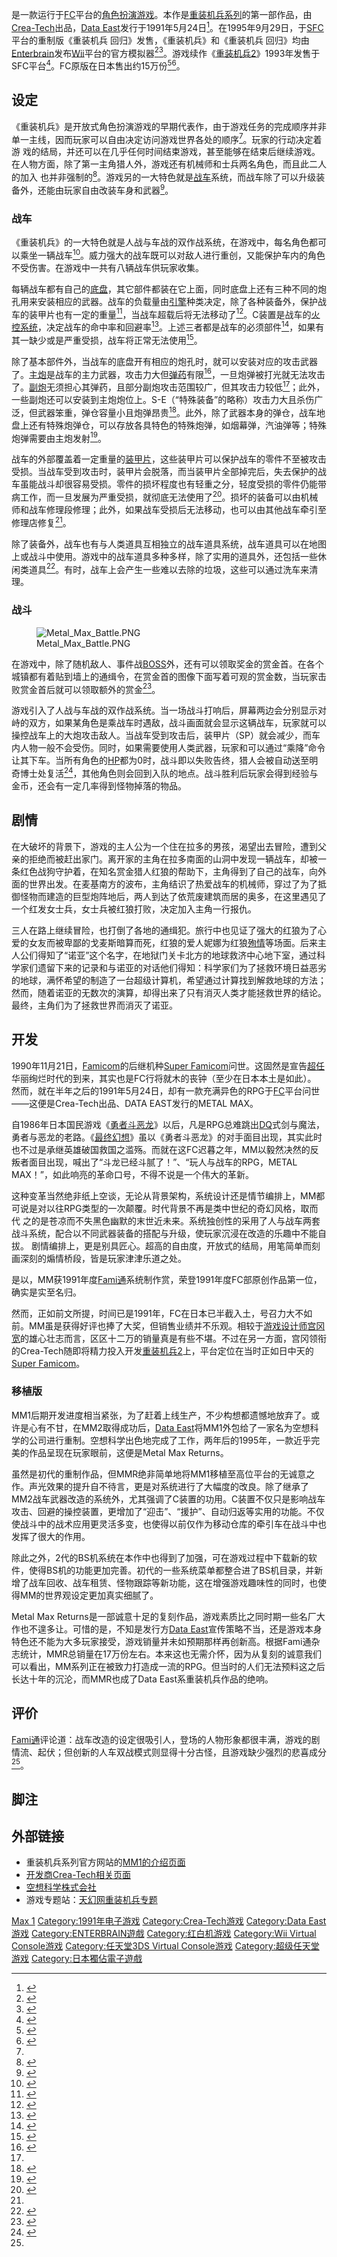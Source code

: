{{For|对整部游戏系列的介绍|重装机兵系列}}
{{NoteTA
| G1=Games
| 1=zh-cn:重装机兵; zh-tw:坦克戰記;
| 2=zh-cn:回归; zh-tw:Returns;
}}
{{Infobox VG
| title = 重装机兵
| japanese = メタルマックス
| image = File:Metal Max Coverart.png
| caption = 紅白機版游戏封面
| english =  
| genre = [[電子角色扮演遊戲|角色扮演]]
| platform = [[紅白機|紅白機]]、[[超级任天堂|超级任天堂]]
| developer = '''紅白機'''<br />[[Crea-Tech|Crea-Tech]]<br />'''超级任天堂'''<br />空想科學
| publisher = [[Data_East|Data East]]
| director = [[宫冈宽|宫冈宽]]
| producer = [[桝田省治|桝田省治]]
| designer = {{spml| 宫冈宽 | 木村初 | 富澤昭仁 }}
| programmer = 田内智树
| artist = [[山本贵嗣|山本贵嗣]]
| writer =
| composer = [[门仓聪|门仓聪]]
| series = [[重装机兵系列|重装机兵系列]]
| engine =
| modes = [[单人游戏|单人游戏]]
| released = '''紅白機'''{{Vgrelease|JP|1991年5月24日}}'''超级任天堂'''{{Vgrelease|JP|1995年9月29日}}'''Virtual Console'''{{Vgrelease|JP|2010年7月27日|JP|2011年11月15日|JP|2013年1月9日}}
}}

{{vgname|重装机兵|ja=メタルマックス，Metal Max|cn=重装机兵|tw=坦克戰記|aka-cn=机甲战士<ref>{{cite web|author=Anar-Isil|title=系列简史|url=http://metalmax.org/mms/history|publisher=STEEL RALLY|accessdate=2011-05-22|language=zh-hans|date=2007-12-27|quote=|archive-date=2018-08-11|archive-url=https://web.archive.org/web/20180811231036/https://metalmax.org/mms/history|dead-url=no}}</ref>}}是一款运行于[[FC游戏机|FC]]平台的[[電子角色扮演遊戲|角色扮演游戏]]。本作是[[重装机兵系列|重装机兵系列]]的第一部作品，由[[Crea-Tech|Crea-Tech]]出品，[[Data_East|Data East]]发行于1991年5月24日<ref>{{cite web|author=Random|title=重装机兵首页|url=http://metal_max.ffsky.cn/|publisher=天幻网专题|accessdate=2011-05-22|language=zh-hans|date=2008-10-29|archive-date=2020-02-03|archive-url=https://web.archive.org/web/20200203132912/http://metal_max.ffsky.cn/|dead-url=no}}</ref>。在1995年9月29日，于[[超级任天堂|SFC]]平台的重制版《重装机兵 回归》发售，《重装机兵》和《重装机兵 回归》均由[[Enterbrain|Enterbrain]]发布[[Wii|Wii]]平台的官方模拟器<ref name="WiiNintendo">{{cite web|title=VC メタルマックス|url=http://www.nintendo.co.jp/wii/vc/vc_mmx/index.html|publisher=任天堂|accessdate=2011-05-22|language=ja|date=2010-04-23|archive-date=2019-09-09|archive-url=https://web.archive.org/web/20190909144204/https://www.nintendo.co.jp/wii/vc/vc_mmx/index.html|dead-url=no}}</ref><ref>{{cite web|title=メタルマックス2:リローデッド|url=http://metalmax.info/product.html|publisher=ENTERBRAIN, INC./CREA-TECH|accessdate=2011-11-13|language=ja|deadurl=yes|archiveurl=https://web.archive.org/web/20111107005244/http://metalmax.info/product.html|archivedate=2011-11-07}}</ref>。游戏续作《[[重装机兵2|重装机兵2]]》1993年发售于SFC平台<ref>{{cite web|author=Random|title=重装机兵2首页|url=http://metal_max2.ffsky.cn/|publisher=天幻网专题|accessdate=2011-05-22|language=zh-hans|date=2008-10-29|archive-date=2020-01-27|archive-url=https://web.archive.org/web/20200127172819/http://metal_max2.ffsky.cn/|dead-url=no}}</ref>。FC原版在日本售出约15万份<ref>{{cite web|title=角川ゲームス、DS「メタルマックス3」 名作RPGの最新作が当時のスタッフを再集結して17年ぶりに登場|url=http://game.watch.impress.co.jp/docs/news/20100308_352716.html|publisher=Impress Watch|accessdate=2011-05-22|language=ja|quote=|archive-date=2013-06-28|archive-url=https://web.archive.org/web/20130628102548/http://game.watch.impress.co.jp/docs/news/20100308_352716.html|dead-url=no}}</ref><ref name="fami">{{cite web|author=zzpanke|title=MM系列FAMI通评论|url=http://metalmax.org/mm-famitsu-comments.html|publisher=STEEL RALLY|accessdate=2011-11-26|coauthors=Anar-Isil|language=zh-hans|date=2009-08-15|quote=|archive-date=2011-02-04|archive-url=https://web.archive.org/web/20110204123802/http://metalmax.org/mm-famitsu-comments.html|dead-url=no}}</ref>。

== 设定 ==

《重装机兵》是开放式角色扮演游戏的早期代表作，由于游戏任务的完成顺序并非单一主线，因而玩家可以自由决定访问游戏世界各处的顺序<ref name="WiiNintendo" />。玩家的行动决定着游 戏的结局，并还可以在几乎任何时间结束游戏，甚至能够在结束后继续游戏。在人物方面，除了第一主角猎人外，游戏还有机械师和士兵两名角色，而且此二人的加入 也并非强制的<ref>{{cite book|title=メタルマックス 取扱説明書|year=1991|publisher=Data East|location=日本|pages=28|accessdate=2012-02-04|language=ja}}</ref>。游戏另的一大特色就是[[坦克|战车]]系统，而战车除了可以升级装备外，还能由玩家自由改装车身和武器<ref>{{cite book|title=メタルマックス 取扱説明書|year=1991|publisher=Data East|location=日本|pages=54-56|accessdate=2012-02-04|language=ja}}</ref>。

=== 战车 ===

《重装机兵》的一大特色就是人战与车战的双作战系统，在游戏中，每名角色都可以乘坐一辆战车<ref>{{cite book|title=メタルマックス 取扱説明書|year=1991|publisher=Data East|location=日本|pages=11|accessdate=2012-02-04|language=ja}}</ref>。威力强大的战车既可以对敌人进行重创，又能保护车内的角色不受伤害。在游戏中一共有八辆战车供玩家收集。

每辆战车都有自己的[[底盘|底盘]]，其它部件都装在它上面，同时底盘上还有三种不同的炮孔用来安装相应的武器。战车的负载量由[[引擎|引擎]]种类决定，除了各种装备外，保护战车的装甲片也有一定的重量<ref>{{cite book|title=メタルマックス 取扱説明書|year=1991|publisher=Data East|location=日本|pages=42|accessdate=2012-02-04|language=ja}}</ref>，当战车超载后将无法移动了<ref>{{cite book|title=メタルマックス 取扱説明書|year=1991|publisher=Data East|location=日本|pages=44|accessdate=2012-02-04|language=ja}}</ref>。C装置是战车的[[火控系统|火控系统]]，决定战车的命中率和回避率<ref>{{cite book|title=メタルマックス 取扱説明書|year=1991|publisher=Data East|location=日本|pages=39|accessdate=2012-02-04|language=ja}}</ref>。上述三者都是战车的必须部件<ref>{{cite book|title=メタルマックス 取扱説明書|year=1991|publisher=Data East|location=日本|pages=36|accessdate=2012-02-04|language=ja}}</ref>，如果有其一缺少或是严重受损，战车将正常无法使用<ref>{{cite book|title=メタルマックス 取扱説明書|year=1991|publisher=Data East|location=日本|pages=41|accessdate=2012-02-04|language=ja}}</ref>。

除了基本部件外，当战车的底盘开有相应的炮孔时，就可以安装对应的攻击武器了。[[坦克炮|主炮]]是战车的主力武器，攻击力大但[[炮弹|弹药]]有限<ref name="pp37">{{cite book|title=メタルマックス 取扱説明書|year=1991|publisher=Data East|location=日本|pages=37|accessdate=2012-02-04|language=ja}}</ref>，一旦炮弹被打光就无法攻击了。[[机枪|副炮]]无须担心其弹药，且部分副炮攻击范围较广，但其攻击力较低<ref name="pp37" />；此外，一些副炮还可以安装到主炮炮位上。S-E（“特殊装备”的略称）攻击力大且杀伤广泛，但武器笨重，弹仓容量小且炮弹昂贵<ref>{{cite book|title=メタルマックス 取扱説明書|year=1991|publisher=Data East|location=日本|pages=38|accessdate=2012-02-04|language=ja}}</ref>。此外，除了武器本身的弹仓，战车地盘上还有特殊炮弹仓，可以存放各具特色的特殊炮弹，如烟幕弹，汽油弹等；特殊炮弹需要由主炮发射<ref>{{cite book|title=メタルマックス 取扱説明書|year=1991|publisher=Data East|location=日本|pages=52-53|accessdate=2012-02-04|language=ja}}</ref>。

战车的外部覆盖着一定重量的[[装甲|装甲片]]，这些装甲片可以保护战车的零件不至被攻击受损。当战车受到攻击时，装甲片会脱落，而当装甲片全部掉完后，失去保护的战车虽能战斗却很容易受损。零件的损坏程度也有轻重之分，轻度受损的零件仍能带病工作，而一旦发展为严重受损，就彻底无法使用了<ref name="pp47">{{cite book|title=メタルマックス 取扱説明書|year=1991|publisher=Data East|location=日本|pages=47|accessdate=2012-02-04|language=ja}}</ref>。损坏的装备可以由机械师和战车修理段修理；此外，如果战车受损后无法移动，也可以由其他战车牵引至修理店修复<ref name="pp47" />。

除了装备外，战车也有与人类道具互相独立的战车道具系统，战车道具可以在地图上或战斗中使用。游戏中的战车道具多种多样，除了实用的道具外，还包括一些休闲类道具<ref>{{cite book|title=メタルマックス 取扱説明書|year=1991|publisher=Data East|location=日本|pages=46|accessdate=2012-02-04|language=ja}}</ref>。有时，战车上会产生一些难以去除的垃圾，这些可以通过洗车来清理。

=== 战斗 ===

[[File:Metal_Max_Battle.PNG|thumb]]

在游戏中，除了随机敌人、事件战[[頭目_(角色類型)|BOSS]]外，还有可以领取奖金的赏金首。在各个城镇都有着贴到墙上的通缉令，在赏金首的图像下面写着可观的赏金数，当玩家击败赏金首后就可以领取额外的赏金<ref>{{cite book|title=メタルマックス 取扱説明書|year=1991|publisher=Data East|location=日本|pages=17|accessdate=2012-02-04|language=ja}}</ref>。

游戏引入了人战与车战的双作战系统。当一场战斗打响后，屏幕两边会分别显示对峙的双方，如果某角色是乘战车时遇敌，战斗画面就会显示这辆战车，玩家就可以操控战车上的大炮攻击敌人。当战车受到攻击后，装甲片（SP）就会减少，而车内人物一般不会受伤。同时，如果需要使用人类武器，玩家和可以通过“乘降”命令让其下车。当所有角色的[[体力值|HP]]都为0时，战斗即以失败告终，猎人会被自动送至明奇博士处复活<ref>{{cite book|title=メタルマックス 取扱説明書|year=1991|publisher=Data East|location=日本|pages=34|accessdate=2012-02-04|language=ja}}</ref>，其他角色则会回到入队的地点。战斗胜利后玩家会得到经验与金币，还会有一定几率得到怪物掉落的物品。

== 剧情 ==

在大破坏的背景下，游戏的主人公为一个住在拉多的男孩，渴望出去冒险，遭到父亲的拒绝而被赶出家门。离开家的主角在拉多南面的山洞中发现一辆战车，却被一条红色战狗守护着，在知名赏金猎人红狼的帮助下，主角得到了自己的战车，向外面的世界出发。在麦基南方的波布，主角结识了热爱战车的机械师，穿过了为了抵御怪物而建造的巨型炮阵地后，两人到达了依荒废建筑而居的奥多，在这里遇见了一个红发女士兵，女士兵被红狼打败，决定加入主角一行报仇。

三人在路上继续冒险，也打倒了各地的通缉犯。旅行中也见证了强大的红狼为了心爱的女友而被卑鄙的戈麦斯暗算而死，红狼的爱人妮娜为红狼[[殉情|殉情]]等场面。后来主人公们得知了“诺亚”这个名字，在地狱门关卡北方的地球救济中心地下室，通过科学家们遗留下来的记录和与诺亚的对话他们得知：科学家们为了拯救环境日益恶劣的地球，满怀希望的制造了一台超级计算机，希望通过计算找到解救地球的方法；然而，随着诺亚的无数次的演算，却得出来了只有消灭人类才能拯救世界的结论。最终，主角们为了拯救世界而消灭了诺亚。

== 开发 ==

1990年11月21日，[[FC游戏机|Famicom]]的后继机种[[超級任天堂|Super Famicom]]问世。这固然是宣告[[超级任天堂|超任]]华丽绚烂时代的到来，其实也是FC行将就木的丧钟（至少在日本本土是如此）。 然而，就在半年之后的1991年5月24日，却有一款充满异色的RPG于[[FC游戏机|FC]]平台问世——这便是Crea-Tech出品、DATA EAST发行的METAL MAX。

自1986年日本国民游戏《[[勇者斗恶龙|勇者斗恶龙]]》以后，凡是RPG总难跳出[[勇者斗恶龙|DQ]]式剑与魔法，勇者与恶龙的老路。《[[最终幻想|最终幻想]]》虽以《勇者斗恶龙》的对手面目出现，其实此时也不过是承继英雄破国救国之滥殇。而就在这FC迟暮之年，MM以毅然决然的反叛者面目出现，喊出了“斗龙已经斗腻了！”、“玩人与战车的RPG，METAL MAX！”，如此响亮的革命口号，不得不说是一个伟大的革新。

这种变革当然绝非纸上空谈，无论从背景架构，系统设计还是情节编排上，MM都可说是对以往RPG类型的一次颠覆。时代背景不再是类中世纪的奇幻风格，取而代 之的是苍凉而不失黑色幽默的末世近未来。系统独创性的采用了人与战车两套战斗系统，配合以不同武器装备的搭配与升级，使玩家沉浸在改造的乐趣中不能自拔。 剧情编排上，更是别具匠心。超高的自由度，开放式的结局，用笔简单而刻画深刻的煽情桥段，皆是玩家津津乐道之处。

是以，MM获1991年度[[Fami通|Fami通]]系统制作赏，荣登1991年度FC部原创作品第一位，确实是实至名归。

然而，正如前文所提，时间已是1991年，FC在日本已半截入土，号召力大不如前。MM虽是获得好评也捧了大奖，但销售业绩并不乐观。相较于[[遊戲設計師|游戏设计师]][[宫冈宽|宫冈宽]]的雄心壮志而言，区区十二万的销量真是有些不堪。不过在另一方面，宫冈领衔的Crea-Tech随即将精力投入开发[[重装机兵2|重装机兵2]]上，平台定位在当时正如日中天的[[超級任天堂|Super Famicom]]。

=== 移植版 ===
MM1后期开发进度相当紧张，为了赶着上线生产，不少构想都遗憾地放弃了。或许是心有不甘，在MM2取得成功后，[[Data_East|Data East]]将MM1外包给了一家名为空想科学的公司进行重制。空想科学出色地完成了工作，两年后的1995年，一款近乎完美的作品呈现在玩家眼前，这便是Metal Max Returns。

虽然是初代的重制作品，但MMR绝非简单地将MM1移植至高位平台的无诚意之作。声光效果的提升自不待言，更是对系统进行了大幅度的改良。除了继承了MM2战车武器改造的系统外，尤其强调了C装置的功用。C装置不仅只是影响战车攻击、回避的操控装置，更增加了“迎击”、“援护”、自动归返等实用的功能。不仅使战斗中的战术应用更灵活多变，也使得以前仅作为移动仓库的牵引车在战斗中也发挥了很大的作用。

除此之外，2代的BS机系统在本作中也得到了加强，可在游戏过程中下载新的软件，使得BS机的功能更加完善。初代的一些系统菜单都整合进了BS机目录，并新增了战车回收、战车租赁、怪物跟踪等新功能，这在增强游戏趣味性的同时，也使得MM的世界观设定更加真实细腻了。

Metal Max Returns是一部诚意十足的复刻作品，游戏素质比之同时期一些名厂大作也不遑多让。可惜的是，不知是发行方[[Data_East|Data East]]宣传策略不当，还是游戏本身特色还不能为大多玩家接受，游戏销量并未如预期那样再创新高。根据Fami通杂志统计，MMR总销量在17万份左右。本来这也无需介怀，因为从复刻的诚意我们可以看出，MM系列正在被致力打造成一流的RPG。但当时的人们无法预料这之后长达十年的沉沦，而MMR也成了Data East系重装机兵作品的绝响。

== 评价 ==

[[Fami通|Fami通]]评论道：战车改造的设定很吸引人，登场的人物形象都很丰满，游戏的剧情流、起伏；但创新的人车双战模式则显得十分古怪，且游戏缺少强烈的悲喜成分<ref name="fami" />。

== 脚注 ==
{{Reflist}}

== 外部链接 ==

* 重装机兵系列官方网站的[http://www.metalmax.info/mm3/metalmax_vc/index.html MM1的介绍页面] {{Wayback|url=http://www.metalmax.info/mm3/metalmax_vc/index.html |date=20200807075821 }}{{ja}}
* [http://www.crea-tech.net/GAMES/games_MM_gai01.html 开发商Crea-Tech相关页面] {{Wayback|url=http://www.crea-tech.net/GAMES/games_MM_gai01.html |date=20190213012428 }}{{ja}}
* [http://www.kuusou.co.jp/ 空想科学株式会社] {{Wayback|url=http://www.kuusou.co.jp/ |date=20190925165806 }}{{ja}}
* 游戏专题站：[http://metal_max.ffsky.cn/ 天幻网重装机兵专题] {{Wayback|url=http://metal_max.ffsky.cn/ |date=20200203132912 }}{{zh-cn}}

{{重装机兵系列}}

{{DEFAULTSORT:Metal Max}}
[[Category:重装机兵系列|Max 1]]
[[Category:1991年电子游戏|Category:1991年电子游戏]]
[[Category:Crea-Tech游戏|Category:Crea-Tech游戏]]
[[Category:Data_East游戏|Category:Data East游戏]]
[[Category:ENTERBRAIN遊戲|Category:ENTERBRAIN遊戲]]
[[Category:红白机游戏|Category:红白机游戏]]
[[Category:Wii_Virtual_Console游戏|Category:Wii Virtual Console游戏]]
[[Category:任天堂3DS_Virtual_Console游戏|Category:任天堂3DS Virtual Console游戏]]
[[Category:超级任天堂游戏|Category:超级任天堂游戏]]
[[Category:日本獨佔電子遊戲|Category:日本獨佔電子遊戲]]